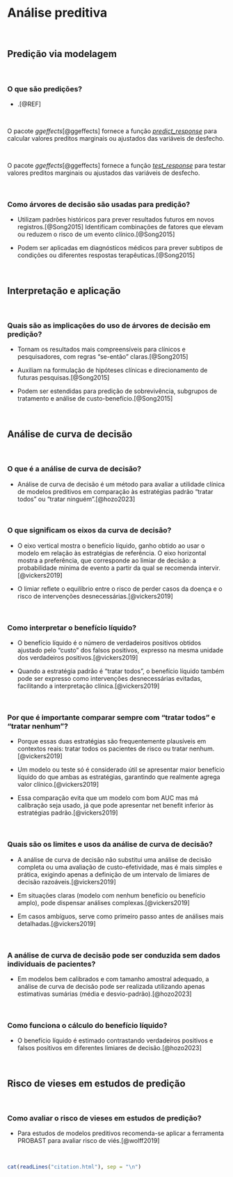 # **Análise preditiva** {#analise-preditiva}

<br>

## Predição via modelagem

<br>

### O que são predições?

-   .[@REF]

<br>

::: {.infobox .Rlogo data-latex="{images/Rlogo}"}
O pacote *ggeffects*[@ggeffects] fornece a função [*predict_response*](https://www.rdocumentation.org/packages/ggeffects/versions/1.6.0/topics/predict_response) para calcular valores preditos marginais ou ajustados das variáveis de desfecho.
:::

<br>

::: {.infobox .Rlogo data-latex="{images/Rlogo}"}
O pacote *ggeffects*[@ggeffects] fornece a função [*test_response*](https://www.rdocumentation.org/packages/ggeffects/versions/1.6.0/topics/test_response) para testar valores preditos marginais ou ajustados das variáveis de desfecho.
:::

<br>

### Como árvores de decisão são usadas para predição?

- Utilizam padrões históricos para prever resultados futuros em novos registros.[@Song2015]
Identificam combinações de fatores que elevam ou reduzem o risco de um evento clínico.[@Song2015]

- Podem ser aplicadas em diagnósticos médicos para prever subtipos de condições ou diferentes respostas terapêuticas.[@Song2015]

<br>

## Interpretação e aplicação

<br>

### Quais são as implicações do uso de árvores de decisão em predição?

- Tornam os resultados mais compreensíveis para clínicos e pesquisadores, com regras “se-então” claras.[@Song2015]

- Auxiliam na formulação de hipóteses clínicas e direcionamento de futuras pesquisas.[@Song2015]

- Podem ser estendidas para predição de sobrevivência, subgrupos de tratamento e análise de custo-benefício.[@Song2015]

<br>

## Análise de curva de decisão

<br>

### O que é a análise de curva de decisão?

-   Análise de curva de decisão é um método para avaliar a utilidade clínica de modelos preditivos em comparação às estratégias padrão “tratar todos” ou “tratar ninguém”.[@hozo2023]

<br>

### O que significam os eixos da curva de decisão?

-   O eixo vertical mostra o benefício líquido, ganho obtido ao usar o modelo em relação às estratégias de referência. O eixo horizontal mostra a preferência, que corresponde ao limiar de decisão: a probabilidade mínima de evento a partir da qual se recomenda intervir.[@vickers2019]

-   O limiar reflete o equilíbrio entre o risco de perder casos da doença e o risco de intervenções desnecessárias.[@vickers2019]

<br>

### Como interpretar o benefício líquido?

- O benefício líquido é o número de verdadeiros positivos obtidos ajustado pelo “custo” dos falsos positivos, expresso na mesma unidade dos verdadeiros positivos.[@vickers2019]

- Quando a estratégia padrão é “tratar todos”, o benefício líquido também pode ser expresso como intervenções desnecessárias evitadas, facilitando a interpretação clínica.[@vickers2019]

<br>

### Por que é importante comparar sempre com “tratar todos” e “tratar nenhum”?

- Porque essas duas estratégias são frequentemente plausíveis em contextos reais: tratar todos os pacientes de risco ou tratar nenhum.[@vickers2019]

- Um modelo ou teste só é considerado útil se apresentar maior benefício líquido do que ambas as estratégias, garantindo que realmente agrega valor clínico.[@vickers2019]

- Essa comparação evita que um modelo com bom AUC mas má calibração seja usado, já que pode apresentar net benefit inferior às estratégias padrão.[@vickers2019]

<br>

### Quais são os limites e usos da análise de curva de decisão?

- A análise de curva de decisão não substitui uma análise de decisão completa ou uma avaliação de custo-efetividade, mas é mais simples e prática, exigindo apenas a definição de um intervalo de limiares de decisão razoáveis.[@vickers2019]

- Em situações claras (modelo com nenhum benefício ou benefício amplo), pode dispensar análises complexas.[@vickers2019]

- Em casos ambíguos, serve como primeiro passo antes de análises mais detalhadas.[@vickers2019]

<br>

### A análise de curva de decisão pode ser conduzida sem dados individuais de pacientes?

-   Em modelos bem calibrados e com tamanho amostral adequado, a análise de curva de decisão pode ser realizada utilizando apenas estimativas sumárias (média e desvio-padrão).[@hozo2023]

<br>

### Como funciona o cálculo do benefício líquido?

-   O benefício líquido é estimado contrastando verdadeiros positivos e falsos positivos em diferentes limiares de decisão.[@hozo2023]

<br>

## Risco de vieses em estudos de predição

<br>

### Como avaliar o risco de vieses em estudos de predição?

-   Para estudos de modelos preditivos recomenda-se aplicar a ferramenta PROBAST para avaliar risco de viés.[@wolff2019]

<br>

```r
cat(readLines("citation.html"), sep = "\n")
```

<br>

